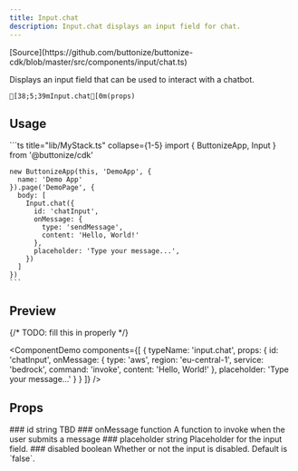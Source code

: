 ```yaml
---
title: Input.chat
description: Input.chat displays an input field for chat.
---
```



<FrameworkSelect>
	<FrameworkContent>
		<Fragment slot="cdk">
			[Source](https://github.com/buttonize/buttonize-cdk/blob/master/src/components/input/chat.ts)
		</Fragment>
	</FrameworkContent>
</FrameworkSelect>

Displays an input field that can be used to interact with a chatbot.

```ansi frame="none"
[38;5;39mInput.chat[0m(props)
```

## Usage

<FrameworkContent>
   <Fragment slot="cdk">
    ```ts title="lib/MyStack.ts" collapse={1-5}
    import { ButtonizeApp, Input } from '@buttonize/cdk'

    new ButtonizeApp(this, 'DemoApp', {
      name: 'Demo App'
    }).page('DemoPage', {
      body: [
        Input.chat({
          id: 'chatInput',
          onMessage: {
            type: 'sendMessage',
            content: 'Hello, World!'
          },
          placeholder: 'Type your message...',
        })
      ]
    })
    ```

   </Fragment>
</FrameworkContent>

## Preview

{/* TODO: fill this in properly */}

<ComponentDemo
	components={[
		{
			typeName: 'input.chat',
			props: {
				id: 'chatInput',
				onMessage: {
					type: 'aws',
					region: 'eu-central-1',
					service: 'bedrock',
					command: 'invoke',
					content: 'Hello, World!'
				},
				placeholder: 'Type your message...'
			}
		}
	]}
/>

## Props

<FrameworkContent>
	<Fragment slot="cdk">
		<PropDescription>
			<Fragment slot="title">### id</Fragment>
			<PropMarker slot="markers" type="required" />
			<Fragment slot="type">string</Fragment>
			<Fragment slot="description">TBD</Fragment>
		</PropDescription>
		<PropDescription>
			<Fragment slot="title">### onMessage</Fragment>
			<PropMarker slot="markers" type="required" />
			<Fragment slot="type">function</Fragment>
			<Fragment slot="description">
				A function to invoke when the user submits a message
			</Fragment>
		</PropDescription>
		<PropDescription>
			<Fragment slot="title">### placeholder</Fragment>
			<PropMarker slot="markers" type="optional" />
			<Fragment slot="type">string</Fragment>
			<Fragment slot="description">Placeholder for the input field.</Fragment>
		</PropDescription>
		<PropDescription>
			<Fragment slot="title">### disabled</Fragment>
			<PropMarker slot="markers" type="optional" />
			<Fragment slot="type">boolean</Fragment>
			<Fragment slot="description">
				Whether or not the input is disabled. Default is `false`.
			</Fragment>
		</PropDescription>
	</Fragment>
</FrameworkContent>
